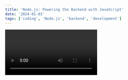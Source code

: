 ```yaml
---
title: 'Node.js: Powering the Backend with JavaScript'
date: '2024-01-03'
tags: ['coding', 'Node.js', 'backend', 'development']
---
```


<Video id="ENrzD9HAZK4" />

JavaScript has come a long way from being solely a front-end language. With Node.js, you can harness the power of JavaScript on the server-side, enabling you to build fast and scalable backend applications.

```jsx
const express = require('express');
const app = express();

app.set('view engine', 'ejs');

app.get('/', (req, res) => {
  const data = {
    title: 'Welcome to Node.js',
    message: 'Build powerful backend applications with JavaScript.',
  };
  res.render('index', data);
});

app.listen(3000, () => {
  console.log('Server is running on port 3000');
});
```

Node.js's non-blocking, event-driven architecture makes it ideal for building real-time applications, APIs, and microservices. It's no surprise that many companies, including Netflix and PayPal, have adopted Node.js for their backend development.

Whether you're building RESTful APIs, handling WebSocket connections, or creating full-stack applications, Node.js empowers you to leverage your JavaScript skills on both the client and server sides. Join the Node.js community and explore the endless possibilities of server-side JavaScript development.

